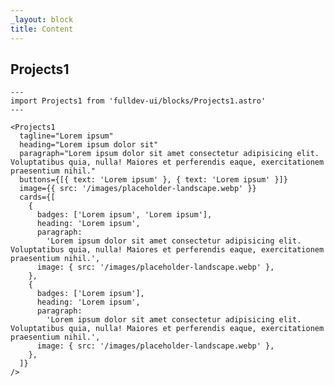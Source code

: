 ```yaml
---
_layout: block
title: Content
---
```


## Projects1

```astro live
---
import Projects1 from 'fulldev-ui/blocks/Projects1.astro'
---

<Projects1
  tagline="Lorem ipsum"
  heading="Lorem ipsum dolor sit"
  paragraph="Lorem ipsum dolor sit amet consectetur adipisicing elit. Voluptatibus quia, nulla! Maiores et perferendis eaque, exercitationem praesentium nihil."
  buttons={[{ text: 'Lorem ipsum' }, { text: 'Lorem ipsum' }]}
  image={{ src: '/images/placeholder-landscape.webp' }}
  cards={[
    {
      badges: ['Lorem ipsum', 'Lorem ipsum'],
      heading: 'Lorem ipsum',
      paragraph:
        'Lorem ipsum dolor sit amet consectetur adipisicing elit. Voluptatibus quia, nulla! Maiores et perferendis eaque, exercitationem praesentium nihil.',
      image: { src: '/images/placeholder-landscape.webp' },
    },
    {
      badges: ['Lorem ipsum'],
      heading: 'Lorem ipsum',
      paragraph:
        'Lorem ipsum dolor sit amet consectetur adipisicing elit. Voluptatibus quia, nulla! Maiores et perferendis eaque, exercitationem praesentium nihil.',
      image: { src: '/images/placeholder-landscape.webp' },
    },
  ]}
/>
```
